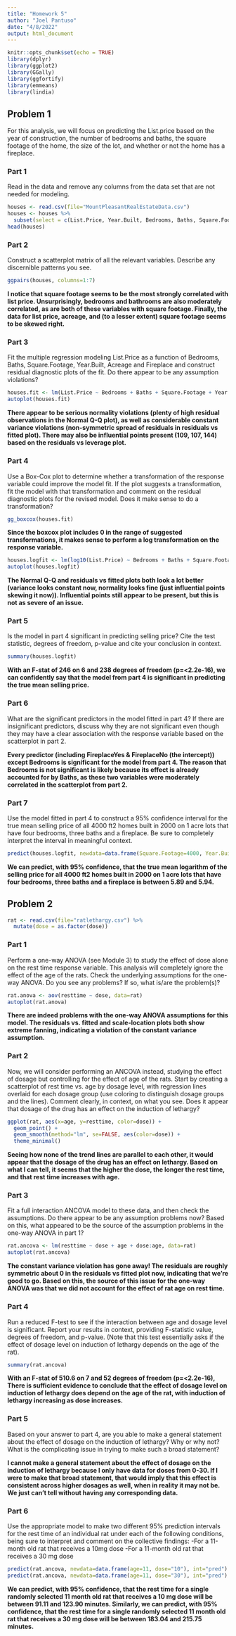 ---
title: "Homework 5"
author: "Joel Pantuso"
date: "4/8/2022"
output: html_document
---

```{r setup, include=FALSE}
knitr::opts_chunk$set(echo = TRUE)
library(dplyr)
library(ggplot2)
library(GGally)
library(ggfortify)
library(emmeans)
library(lindia)
```

## Problem 1

For this analysis, we will focus on predicting the List.price based on the year of construction, the number of bedrooms and baths, the square footage of the home, the size of the lot, and whether or not the home has a fireplace.

### Part 1

Read in the data and remove any columns from the data set that are not needed for modeling.
```{r}
houses <- read.csv(file="MountPleasantRealEstateData.csv")
houses <- houses %>%
  subset(select = c(List.Price, Year.Built, Bedrooms, Baths, Square.Footage, Acreage, Fireplace))
head(houses)
```

### Part 2

Construct a scatterplot matrix of all the relevant variables. Describe any discernible patterns you see.

```{r, message=FALSE}
ggpairs(houses, columns=1:7)
```

**I notice that square footage seems to be the most strongly correlated with list price. Unsurprisingly, bedrooms and bathrooms are also moderately correlated, as are both of these variables with square footage. Finally, the data for list price, acreage, and (to a lesser extent) square footage seems to be skewed right.**

### Part 3

Fit the multiple regression modeling List.Price as a function of Bedrooms, Baths, Square.Footage, Year.Built, Acreage and Fireplace and construct residual diagnostic plots of the fit. Do there appear to be any assumption violations?

```{r}
houses.fit <- lm(List.Price ~ Bedrooms + Baths + Square.Footage + Year.Built + Acreage + Fireplace, data=houses)
autoplot(houses.fit)
```

**There appear to be serious normality violations (plenty of high residual observations in the Normal Q-Q plot), as well as considerable constant variance violations (non-symmetric spread of residuals in residuals vs fitted plot). There may also be influential points present (109, 107, 144) based on the residuals vs leverage plot.**

### Part 4

Use a Box-Cox plot to determine whether a transformation of the response variable could improve the model fit. If the plot suggests a transformation, fit the model with that transformation and comment on the residual diagnostic plots for the revised model. Does it make sense to do a transformation?

```{r}
gg_boxcox(houses.fit)
```

**Since the boxcox plot includes 0 in the range of suggested transformations, it makes sense to perform a log transformation on the response variable.**

```{r}
houses.logfit <- lm(log10(List.Price) ~ Bedrooms + Baths + Square.Footage + Year.Built + Acreage + Fireplace, data=houses)
autoplot(houses.logfit)
```

**The Normal Q-Q and residuals vs fitted plots both look a lot better (variance looks constant now, normality looks fine (just influential points skewing it now)). Influential points still appear to be present, but this is not as severe of an issue.**

### Part 5

Is the model in part 4 significant in predicting selling price? Cite the test statistic, degrees of freedom, p-value and cite your conclusion in context.

```{r}
summary(houses.logfit)
```

**With an F-stat of 246 on 6 and 238 degrees of freedom (p=<2.2e-16), we can confidently say that the model from part 4 is significant in predicting the true mean selling price.**

### Part 6

What are the significant predictors in the model fitted in part 4? If there are insignificant predictors, discuss why they are not significant even though they may have a clear association with the response variable based on the scatterplot in part 2.

**Every predictor (including FireplaceYes & FireplaceNo (the intercept)) except Bedrooms is significant for the model from part 4. The reason that Bedrooms is not significant is likely because its effect is already accounted for by Baths, as these two variables were moderately correlated in the scatterplot from part 2.**

### Part 7

Use the model fitted in part 4 to construct a 95% confidence interval for the true mean selling price of all 4000 ft2 homes built in 2000 on 1 acre lots that have four bedrooms, three baths and a fireplace.  Be sure to completely interpret the interval in meaningful context.

```{r}
predict(houses.logfit, newdata=data.frame(Square.Footage=4000, Year.Built=2000, Acreage=1, Bedrooms=4, Baths=3, Fireplace="Yes"), int="conf")
```

**We can predict, with 95% confidence, that the true mean logarithm of the selling price for all 4000 ft2 homes built in 2000 on 1 acre lots that have four bedrooms, three baths and a fireplace is between 5.89 and 5.94.**

## Problem 2

```{r}
rat <- read.csv(file="ratlethargy.csv") %>%
  mutate(dose = as.factor(dose))
```


### Part 1

Perform a one-way ANOVA (see Module 3) to study the effect of dose alone on the rest time response variable. This analysis will completely ignore the effect of the age of the rats.  Check the underlying assumptions for the one-way ANOVA.  Do you see any problems?  If so, what is/are the problem(s)?

```{r}
rat.anova <- aov(resttime ~ dose, data=rat)
autoplot(rat.anova)
```

**There are indeed problems with the one-way ANOVA assumptions for this model. The residuals vs. fitted and scale-location plots both show extreme fanning, indicating a violation of the constant variance assumption.**

### Part 2

Now, we will consider performing an ANCOVA instead, studying the effect of dosage but controlling for the effect of age of the rats.  Start by creating a scatterplot of rest time vs. age by dosage level, with regression lines overlaid for each dosage group (use coloring to distinguish dosage groups and the lines). Comment clearly, in context, on what you see.  Does it appear that dosage of the drug has an effect on the induction of lethargy?

```{r, message=FALSE}
ggplot(rat, aes(x=age, y=resttime, color=dose)) +
  geom_point() +
  geom_smooth(method="lm", se=FALSE, aes(color=dose)) +
  theme_minimal()
```

**Seeing how none of the trend lines are parallel to each other, it would appear that the dosage of the drug has an effect on lethargy. Based on what I can tell, it seems that the higher the dose, the longer the rest time, and that rest time increases with age.**

### Part 3

Fit a full interaction ANCOVA model to these data, and then check the assumptions.  Do there appear to be any assumption problems now?  Based on this, what appeared to be the source of the assumption problems in the one-way ANOVA in part 1?

```{r}
rat.ancova <- lm(resttime ~ dose + age + dose:age, data=rat)
autoplot(rat.ancova)
```

**The constant variance violation has gone away! The residuals are roughly symmetric about 0 in the residuals vs fitted plot now, indicating that we're good to go. Based on this, the source of this issue for the one-way ANOVA was that we did not account for the effect of rat age on rest time.**

### Part 4

Run a reduced F-test to see if the interaction between age and dosage level is significant.  Report your results in context, providing F-statistic value, degrees of freedom, and p-value. (Note that this test essentially asks if the effect of dosage level on induction of lethargy depends on the age of the rat).

```{r}
summary(rat.ancova)
```

**With an F-stat of 510.6 on 7 and 52 degrees of freedom (p=<2.2e-16), There is sufficient evidence to conclude that the effect of dosage level on induction of lethargy does depend on the age of the rat, with induction of lethargy increasing as dose increases.**

### Part 5

Based on your answer to part 4, are you able to make a general statement about the effect of dosage on the induction of lethargy?  Why or why not?  What is the complicating issue in trying to make such a broad statement?

**I cannot make a general statement about the effect of dosage on the induction of lethargy because I only have data for doses from 0-30. If I were to make that broad statement, that would imply that this effect is consistent across higher dosages as well, when in reality it may not be. We just can't tell without having any corresponding data.**

### Part 6

Use the appropriate model to make two different 95% prediction intervals for the rest time of an individual rat under each of the following conditions, being sure to interpret and comment on the collective findings:
-For a 11-month old rat that receives a 10mg dose
-For a 11-month old rat that receives a 30 mg dose

```{r}
predict(rat.ancova, newdata=data.frame(age=11, dose="10"), int="pred")
predict(rat.ancova, newdata=data.frame(age=11, dose="30"), int="pred")
```

**We can predict, with 95% confidence, that the rest time for a single randomly selected 11 month old rat that receives a 10 mg dose will be between 91.11 and 123.90 minutes. Similarly, we can predict, with 95% confidence, that the rest time for a single randomly selected 11 month old rat that receives a 30 mg dose will be between 183.04 and 215.75 minutes.**
